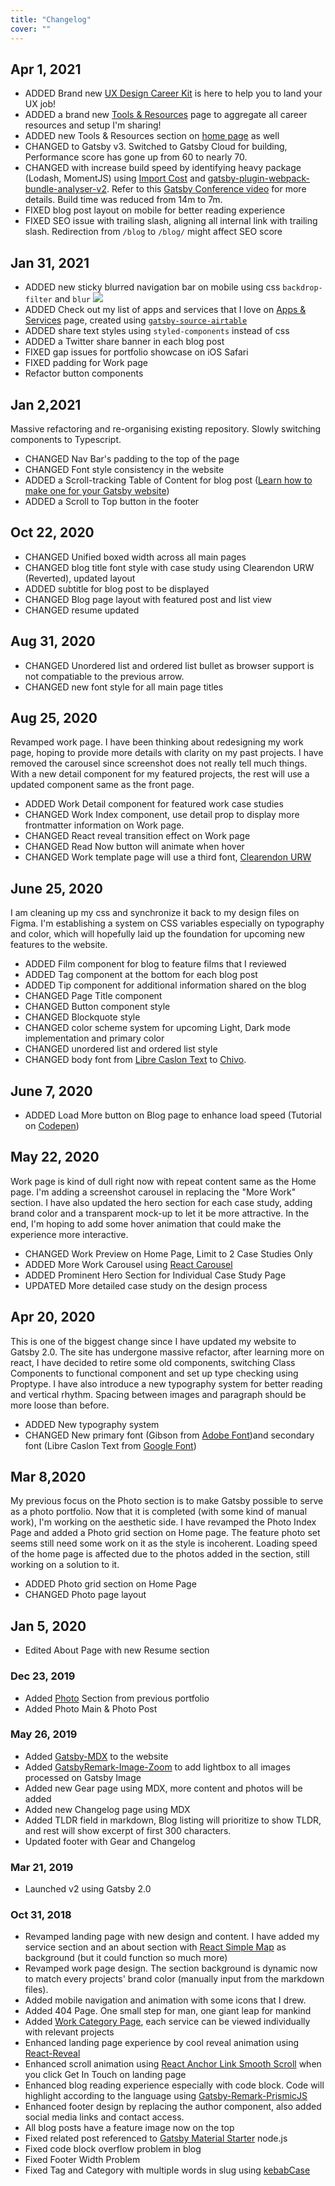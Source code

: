 ```yaml
---
title: "Changelog"
cover: ""
---
```



<PageTitle title="Changelog" description="Website update and changes" type="secondary"/>

## Apr 1, 2021
- ADDED Brand new [UX Design Career Kit](/ux-design-career-kit) is here to help you to land your UX job!
- ADDED a brand new [Tools & Resources](/resources) page to aggregate all career resources and setup I'm sharing!
- ADDED new Tools & Resources section on [home page](/) as well
- CHANGED to Gatsby v3. Switched to Gatsby Cloud for building, Performance score has gone up from 60 to nearly 70. 
- CHANGED with increase build speed by identifying heavy package (Lodash, MomentJS) using [Import Cost](https://github.com/wix/import-cost) and [gatsby-plugin-webpack-bundle-analyser-v2](https://www.gatsbyjs.com/plugins/gatsby-plugin-webpack-bundle-analyser-v2/). Refer to this [Gatsby Conference video](https://www.youtube.com/watch?v=x4RfrJiIzBE) for more details. Build time was reduced from 14m to 7m.
- FIXED blog post layout on mobile for better reading experience
- FIXED SEO issue with trailing slash, aligning all internal link with trailing slash. Redirection from `/blog` to `/blog/` might affect SEO score

## Jan 31, 2021
- ADDED new sticky blurred navigation bar on mobile using css `backdrop-filter` and `blur`
![](../../static/images/changelog/20210131-blur-nav-bar.jpg)
- ADDED Check out my list of apps and services that I love on [Apps & Services](/apps/) page, created using [`gatsby-source-airtable`](https://github.com/jbolda/gatsby-source-airtable)
- ADDED share text styles using `styled-components` instead of css
- ADDED a Twitter share banner in each blog post
- FIXED gap issues for portfolio showcase on iOS Safari
- FIXED padding for Work page
- Refactor button components    

## Jan 2,2021
Massive refactoring and re-organising existing repository. Slowly switching components to Typescript.
- CHANGED Nav Bar's padding to the top of the page
- CHANGED Font style consistency in the website
- ADDED a Scroll-tracking Table of Content for blog post ([Learn how to make one for your Gatsby website](/how-to-create-a-scroll-tracking-table-of-content-in-gatsby/))
- ADDED a Scroll to Top button in the footer

## Oct 22, 2020
- CHANGED Unified boxed width across all main pages
- CHANGED blog title font style with case study using Clearendon URW (Reverted), updated layout
- ADDED subtitle for blog post to be displayed
- CHANGED Blog page layout with featured post and list view
- CHANGED resume updated

## Aug 31, 2020
- CHANGED Unordered list and ordered list bullet as browser support is not compatiable to the previous arrow.
- CHANGED new font style for all main page titles

## Aug 25, 2020
Revamped work page. I have been thinking about redesigning my work page, hoping to provide more details with clarity on my past projects. I have removed the carousel since screenshot does not really tell much things. With a new detail component for my featured projects, the rest will use a updated component same as the front page.

- ADDED Work Detail component for featured work case studies 
- CHANGED Work Index component, use detail prop to display more frontmatter information on Work page.
- CHANGED React reveal transition effect on Work page
- CHANGED Read Now button will animate when hover
- CHANGED Work template page will use a third font, [Clearendon URW](https://fonts.adobe.com/fonts/clarendon-urw)

## June 25, 2020
I am cleaning up my css and synchronize it back to my design files on Figma. I'm establishing a system on CSS variables especially on typography and color, which will hopefully laid up the foundation for upcoming new features to the website.

- ADDED Film component for blog to feature films that I reviewed
- ADDED Tag component at the bottom for each blog post
- ADDED Tip component for additional information shared on the blog
- CHANGED Page Title component
- CHANGED Button component style
- CHANGED Blockquote style
- CHANGED color scheme system for upcoming Light, Dark mode implementation and primary color
- CHANGED unordered list and ordered list style
- CHANGED body font from [Libre Caslon Text](https://fonts.google.com/specimen/Libre+Caslon+Text) to [Chivo](https://fonts.google.com/specimen/Chivo?query=chivo).

## June 7, 2020
- ADDED Load More button on Blog page to enhance load speed (Tutorial on [Codepen](https://codepen.io/grantdotlocal/pen/zReNgE))


## May 22, 2020
Work page is kind of dull right now with repeat content same as the Home page. I'm adding a screenshot carousel in replacing the "More Work" section. I have also updated the hero section for each case study, adding brand color and a transparent mock-up to let it be more attractive. In the end, I'm hoping to add some hover animation that could make the experience more interactive. 

- CHANGED Work Preview on Home Page, Limit to 2 Case Studies Only
- ADDED More Work Carousel using [React Carousel](https://github.com/brainhubeu/react-carousel)
- ADDED Prominent Hero Section for Individual Case Study Page
- UPDATED More detailed case study on the design process

## Apr 20, 2020
This is one of the biggest change since I have updated my website to Gatsby 2.0. The site has undergone massive refactor, after learning more on react, I have decided to retire some old components, switching Class Components to functional component and set up type checking using Proptype. I have also introduce a new typography system for better reading and vertical rhythm. Spacing between images and paragraph should be more loose than before. 

- ADDED New typography system
- CHANGED New primary font (Gibson from [Adobe Font](https://fonts.adobe.com/fonts/gibson))and secondary font (Libre Caslon Text from [Google Font](https://fonts.google.com/specimen/Libre+Caslon+Text))

## Mar 8,2020

My previous focus on the Photo section is to make Gatsby possible to serve as a photo portfolio. Now that it is completed (with some kind of manual work), I'm working on the aesthetic side. I have revamped the Photo Index Page and added a Photo grid section on Home page. The feature photo set seems still need some work on it as the style is incoherent. Loading speed of the home page is affected due to the photos added in the section, still working on a solution to it. 

- ADDED Photo grid section on Home Page
- CHANGED Photo page layout 

## Jan 5, 2020

- Edited About Page with new Resume section

### Dec 23, 2019

- Added [Photo](http://desktopofsamue.com/photo/) Section from previous portfolio
- Added Photo Main & Photo Post

### May 26, 2019

- Added [Gatsby-MDX](https://github.com/search?q=gatsby-mdx) to the website
- Added [GatsbyRemark-Image-Zoom](https://github.com/premieroctet/gatsby-remark-images-zoom) to add lightbox to all images processed on Gatsby Image
- Added new Gear page using MDX, more content and photos will be added
- Added new Changelog page using MDX
- Added TLDR field in markdown, Blog listing will prioritize to show TLDR, and rest will show excerpt of first 300 characters.
- Updated footer with Gear and Changelog

### Mar 21, 2019

- Launched v2 using Gatsby 2.0

### Oct 31, 2018

- Revamped landing page with new design and content. I have added my service section and an about section with [React Simple Map](http://react-simple-maps.io) as background (but it could function so much more)
- Revamped work page design. The section background is dynamic now to match every projects' brand color (manually input from the markdown files).
- Added mobile navigation and animation with some icons that I drew.
- Added 404 Page. One small step for man, one giant leap for mankind
- Added [Work Category Page](/categories/ui-ux-design/), each service can be viewed individually with relevant projects
- Enhanced landing page experience by cool reveal animation using [React-Reveal](https://www.react-reveal.com/)
- Enhanced scroll animation using [React Anchor Link Smooth Scroll](https://github.com/mauricevancooten/react-anchor-link-smooth-scroll) when you click Get In Touch on landing page
- Enhanced blog reading experience especially with code block. Code will highlight according to the language using [Gatsby-Remark-PrismicJS](https://www.gatsbyjs.org/packages/gatsby-remark-prismjs/)
- Enhanced footer design by replacing the author component, also added social media links and contact access.
- All blog posts have a feature image now on the top
- Fixed related post referenced to [Gatsby Material Starter](https://github.com/Vagr9K/gatsby-material-starter/blob/master/gatsby-node.js) node.js
- Fixed code block overflow problem in blog
- Fixed Footer Width Problem
- Fixed Tag and Category with multiple words in slug using [kebabCase](https://lodash.com/docs#kebabCase)
